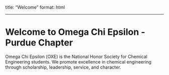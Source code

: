 title: "Welcome"
format: html

---

# Welcome to Omega Chi Epsilon - Purdue Chapter

Omega Chi Epsilon (ΟΧΕ) is the National Honor Society for Chemical Engineering students. 
We promote excellence in chemical engineering through scholarship, leadership, service, and character.